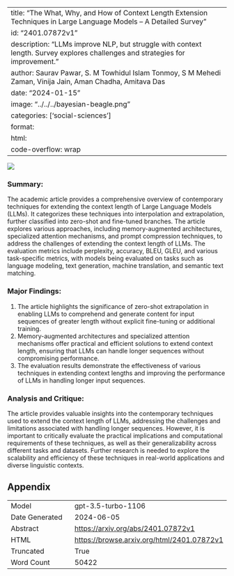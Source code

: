 
---
title: "The What, Why, and How of Context Length Extension Techniques in Large Language Models -- A Detailed Survey"
id: "2401.07872v1"
description: "LLMs improve NLP, but struggle with context length. Survey explores challenges and strategies for improvement."
author: Saurav Pawar, S. M Towhidul Islam Tonmoy, S M Mehedi Zaman, Vinija Jain, Aman Chadha, Amitava Das
date: "2024-01-15"
image: "../../../bayesian-beagle.png"
categories: ['social-sciences']
format:
  html:
    code-overflow: wrap
---

![](../../../bayesian-beagle.png)

### Summary:

The academic article provides a comprehensive overview of contemporary techniques for extending the context length of Large Language Models (LLMs). It categorizes these techniques into interpolation and extrapolation, further classified into zero-shot and fine-tuned branches. The article explores various approaches, including memory-augmented architectures, specialized attention mechanisms, and prompt compression techniques, to address the challenges of extending the context length of LLMs. The evaluation metrics include perplexity, accuracy, BLEU, GLEU, and various task-specific metrics, with models being evaluated on tasks such as language modeling, text generation, machine translation, and semantic text matching.

### Major Findings:
1. The article highlights the significance of zero-shot extrapolation in enabling LLMs to comprehend and generate content for input sequences of greater length without explicit fine-tuning or additional training.
2. Memory-augmented architectures and specialized attention mechanisms offer practical and efficient solutions to extend context length, ensuring that LLMs can handle longer sequences without compromising performance.
3. The evaluation results demonstrate the effectiveness of various techniques in extending context lengths and improving the performance of LLMs in handling longer input sequences.

### Analysis and Critique:
The article provides valuable insights into the contemporary techniques used to extend the context length of LLMs, addressing the challenges and limitations associated with handling longer sequences. However, it is important to critically evaluate the practical implications and computational requirements of these techniques, as well as their generalizability across different tasks and datasets. Further research is needed to explore the scalability and efficiency of these techniques in real-world applications and diverse linguistic contexts.

## Appendix

|          |          |
|----------|----------|
| Model     | gpt-3.5-turbo-1106       |
| Date Generated     | 2024-06-05       |
| Abstract | [https://arxiv.org/abs/2401.07872v1](https://arxiv.org/abs/2401.07872v1)        |
| HTML     | [https://browse.arxiv.org/html/2401.07872v1](https://browse.arxiv.org/html/2401.07872v1)       |
| Truncated       | True       |
| Word Count       | 50422       |